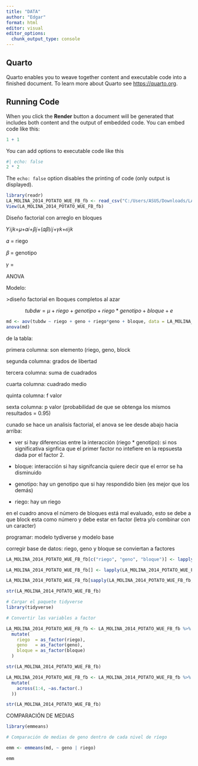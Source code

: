 ```yaml
---
title: "DATA"
author: "Edgar"
format: html
editor: visual
editor_options: 
  chunk_output_type: console
---
```


## Quarto

Quarto enables you to weave together content and executable code into a finished document. To learn more about Quarto see <https://quarto.org>.

## Running Code

When you click the **Render** button a document will be generated that includes both content and the output of embedded code. You can embed code like this:

```r
1 + 1
```

You can add options to executable code like this

```r
#| echo: false
2 * 2
```

The `echo: false` option disables the printing of code (only output is displayed).

```r
library(readr)
LA_MOLINA_2014_POTATO_WUE_FB_fb <- read_csv("C:/Users/ASUS/Downloads/LA MOLINA 2014 POTATO WUE (FB) - fb.csv")
View(LA_MOLINA_2014_POTATO_WUE_FB_fb)
```

Diseño factorial con arreglo en bloques

𝑌𝑖𝑗𝑘=𝜇+𝛼𝑖+𝛽𝑗+(𝛼𝛽)𝑖𝑗+𝛾𝑘+𝜖𝑖𝑗𝑘

𝛼 = riego

𝛽 = genotipo

𝛾 =

ANOVA

Modelo:

\>diseño factorial en lboques completos al azar

$$
 tubdw  = \mu+riego+genotipo+riego*genotipo+bloque+e
$$

```r
md <- aov(tubdw ~ riego + geno + riego*geno + bloque, data = LA_MOLINA_2014_POTATO_WUE_FB_fb)
anova(md)


```

de la tabla:

primera columna: son elemento (riego, geno, block

segunda columna: grados de libertad

tercera columna: suma de cuadrados

cuarta columna: cuadrado medio

quinta columna: f valor

sexta columna: p valor (probabilidad de que se obtenga los mismos resultados = 0.95)

cunado se hace un analisis factorial, el anova se lee desde abajo hacia arriba:

-   ver si hay diferencias entre la interacción (riego \* genotipo): si nos significativa signfica que el primer factor no intefiere en la repsuesta dada por el factor 2.

-   bloque: interacción si hay signifcancia quiere decir que el error se ha disminuido

-   genotipo: hay un genotipo que si hay respondido bien (es mejor que los demás)

-   riego: hay un riego

en el cuadro anova el número de bloques está mal evaluado, esto se debe a que block esta como número y debe estar en factor (letra y/o combinar con un caracter)

programar: modelo tydiverse y modelo base

corregir base de datos: riego, geno y bloque se conviertan a factores

```r
LA_MOLINA_2014_POTATO_WUE_FB_fb[c("riego", "geno", "bloque")] <- lapply(LA_MOLINA_2014_POTATO_WUE_FB_fb[c("riego", "geno", "bloque")], as.factor)

LA_MOLINA_2014_POTATO_WUE_FB_fb[] <- lapply(LA_MOLINA_2014_POTATO_WUE_FB_fb, as.factor)

LA_MOLINA_2014_POTATO_WUE_FB_fb[sapply(LA_MOLINA_2014_POTATO_WUE_FB_fb, is.character)] <- lapply(LA_MOLINA_2014_POTATO_WUE_FB_fb[sapply(LA_MOLINA_2014_POTATO_WUE_FB_fb, is.character)], as.factor)

str(LA_MOLINA_2014_POTATO_WUE_FB_fb)

```

```r

# Cargar el paquete tidyverse
library(tidyverse)

# Convertir las variables a factor

LA_MOLINA_2014_POTATO_WUE_FB_fb <- LA_MOLINA_2014_POTATO_WUE_FB_fb %>%
  mutate(
    riego  = as_factor(riego),
    geno   = as_factor(geno),
    bloque = as_factor(bloque)
  )

str(LA_MOLINA_2014_POTATO_WUE_FB_fb)
```

```r
LA_MOLINA_2014_POTATO_WUE_FB_fb <- LA_MOLINA_2014_POTATO_WUE_FB_fb %>%
  mutate(
    across(1:4, ~as.factor(.)
  ))

str(LA_MOLINA_2014_POTATO_WUE_FB_fb)
```


COMPARACIÓN DE MEDIAS

```r
library(emmeans)

# Comparación de medias de geno dentro de cada nivel de ríego

emm <- emmeans(md, ~ geno | riego)

emm
```
